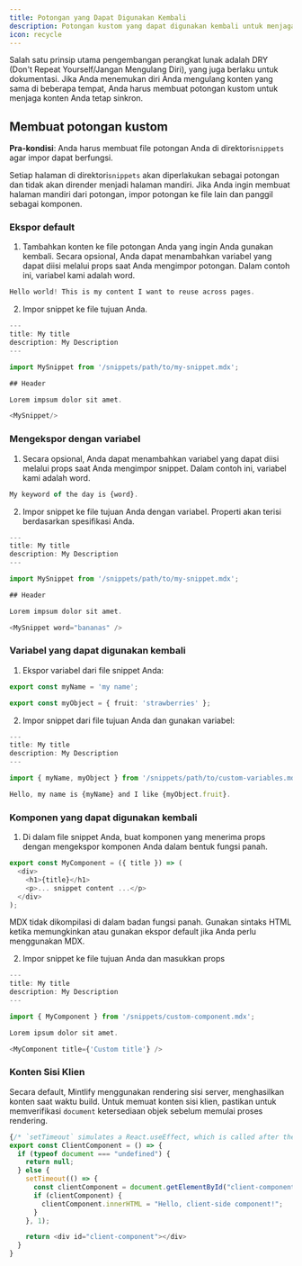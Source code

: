 ```yaml
---
title: Potongan yang Dapat Digunakan Kembali
description: Potongan kustom yang dapat digunakan kembali untuk menjaga konten tetap sinkron
icon: recycle
---
```


Salah satu prinsip utama pengembangan perangkat lunak adalah DRY (Don't Repeat Yourself/Jangan Mengulang Diri), yang juga berlaku untuk dokumentasi. Jika Anda menemukan diri Anda mengulang konten yang sama di beberapa tempat, Anda harus membuat potongan kustom untuk menjaga konten Anda tetap sinkron.

## Membuat potongan kustom

**Pra-kondisi**: Anda harus membuat file potongan Anda di direktori`snippets` agar impor dapat berfungsi.

Setiap halaman di direktori`snippets` akan diperlakukan sebagai potongan dan tidak akan dirender menjadi halaman mandiri. Jika Anda ingin membuat halaman mandiri dari potongan, impor potongan ke file lain dan panggil sebagai komponen.

### Ekspor default

1. Tambahkan konten ke file potongan Anda yang ingin Anda gunakan kembali. Secara opsional, Anda dapat menambahkan variabel yang dapat diisi melalui props saat Anda mengimpor potongan. Dalam contoh ini, variabel kami adalah word.

```typescript snippets/my-snippet.mdx
Hello world! This is my content I want to reuse across pages. 
```

2. Impor snippet ke file tujuan Anda.

```typescript destination-file.mdx
---
title: My title
description: My Description
---

import MySnippet from '/snippets/path/to/my-snippet.mdx';

## Header

Lorem impsum dolor sit amet.

<MySnippet/>

```

### Mengekspor dengan variabel

1. Secara opsional, Anda dapat menambahkan variabel yang dapat diisi melalui props saat Anda mengimpor snippet. Dalam contoh ini, variabel kami adalah word.

```typescript snippets/my-snippet.mdx
My keyword of the day is {word}.
```

2. Impor snippet ke file tujuan Anda dengan variabel. Properti akan terisi berdasarkan spesifikasi Anda.

```typescript destination-file.mdx
---
title: My title
description: My Description
---

import MySnippet from '/snippets/path/to/my-snippet.mdx';

## Header

Lorem impsum dolor sit amet.

<MySnippet word="bananas" />

```

### Variabel yang dapat digunakan kembali

1. Ekspor variabel dari file snippet Anda:

```typescript snippets/path/to/custom-variables.mdx
export const myName = 'my name';

export const myObject = { fruit: 'strawberries' };
```

2. Impor snippet dari file tujuan Anda dan gunakan variabel:

```typescript destination-file.mdx
---
title: My title
description: My Description
---

import { myName, myObject } from '/snippets/path/to/custom-variables.mdx';

Hello, my name is {myName} and I like {myObject.fruit}.
```

### Komponen yang dapat digunakan kembali

1. Di dalam file snippet Anda, buat komponen yang menerima props dengan mengekspor komponen Anda dalam bentuk fungsi panah.

```typescript snippets/custom-component.mdx
export const MyComponent = ({ title }) => (
  <div>
    <h1>{title}</h1>
    <p>... snippet content ...</p>
  </div>
);
```

<Warning>
  MDX tidak dikompilasi di dalam badan fungsi panah. Gunakan sintaks HTML ketika memungkinkan atau gunakan ekspor default jika Anda perlu menggunakan MDX.
</Warning>

2. Impor snippet ke file tujuan Anda dan masukkan props

```typescript destination-file.mdx
---
title: My title
description: My Description
---

import { MyComponent } from '/snippets/custom-component.mdx';

Lorem ipsum dolor sit amet.

<MyComponent title={'Custom title'} />
```

### Konten Sisi Klien

Secara default, Mintlify menggunakan rendering sisi server, menghasilkan konten saat waktu build. Untuk memuat konten sisi klien, pastikan untuk memverifikasi
`document` ketersediaan objek sebelum memulai proses rendering.

```typescript snippets/client-component.mdx
{/* `setTimeout` simulates a React.useEffect, which is called after the component is mounted. */}
export const ClientComponent = () => {
  if (typeof document === "undefined") {
    return null;
  } else {
    setTimeout(() => {
      const clientComponent = document.getElementById("client-component");
      if (clientComponent) {
        clientComponent.innerHTML = "Hello, client-side component!";
      }
    }, 1);

    return <div id="client-component"></div>
  }
}
```
